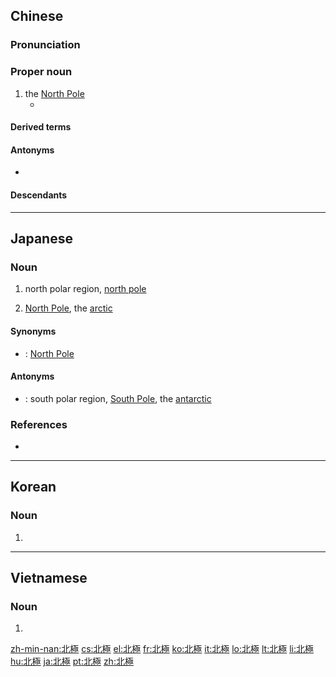 {{also|北极}}
==Chinese==
{{zh-forms|s=北极}}

===Pronunciation===
{{zh-pron
|m=Běijí
|c=bak1 gik6
|h=pfs=Pet-khi̍t
|mn=xm,zz,tw:Pak-ke̍k/qz:Pak-kia̍k
|cat=pn
}}

===Proper noun===
{{zh-proper noun}}

# the [[North Pole]]
#* {{zh-x|北極 彼 粒 星{chhiⁿ} 指引 路線，烏暗\黑{o͘-}暗 中{tiong} 希望 的 光影{-iáⁿ}。|That star in the '''North Pole''' guides the road; [it is] the light of hope in the dark.|MN|ref={{lang|zh|{{w|詹雅雯|lang=zh}}}}, {{lang|zh|北極星}}}}

====Derived terms====
{{zh-der|北極圈|北極星|北極熊}}

====Antonyms====
* {{zh-l|南極}}

====Descendants====
{{CJKV||ほっきょく|북극|Bắc cực}}

{{zh-cat|Geography}}

----

==Japanese==
{{ja-kanjitab|ほく|きょく|k1=ほっ|yomi=o}}

===Noun===
{{ja-noun|ほっきょく}}

# {{abbreviation of|北極圏|lang=ja}} north polar region, [[north pole]]
# {{lb|ja|geography|sort=ほっきょく}} [[North Pole]], the [[arctic]]

====Synonyms====
* {{sense|northernmost point}} {{ja-r|北極点|ほっきょくてん}}: [[North Pole]]

====Antonyms====
* {{ja-r|南極|なんきょく}}: south polar region, [[South Pole]], the [[antarctic]]

===References===
* {{R:Shogakukan}}

----

==Korean==
{{ko-hanjatab}}

===Noun===
{{ko-noun|hj|hangeul=북극}}

# {{hanja form of|북극|[[north pole]]}}

----

==Vietnamese==
{{vi-hantutab}}

===Noun===
{{vi-hantu}}

# {{han tu form of|bắc cực|[[north pole]]}}

[[zh-min-nan:北極]]
[[cs:北極]]
[[el:北極]]
[[fr:北極]]
[[ko:北極]]
[[it:北極]]
[[lo:北極]]
[[lt:北極]]
[[li:北極]]
[[hu:北極]]
[[ja:北極]]
[[pt:北極]]
[[zh:北極]]